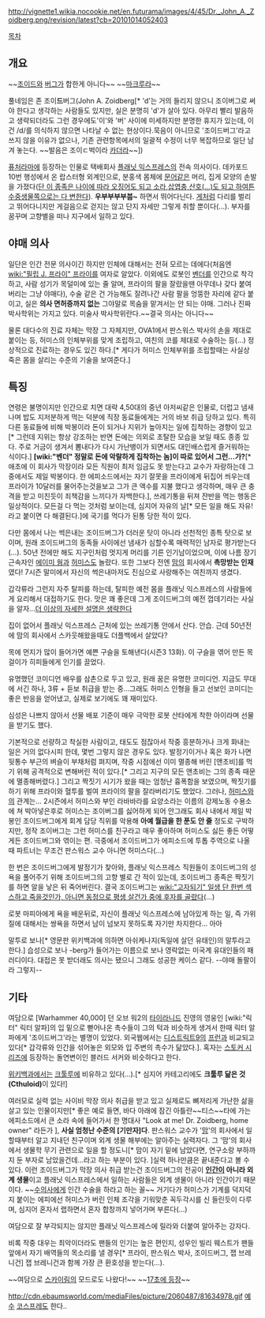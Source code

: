 http://vignette1.wikia.nocookie.net/en.futurama/images/4/45/Dr._John_A._Zoidberg.png/revision/latest?cb=20101014052403

[[목차]]

== 개요 ==
~~[[조이드]]와 [[버그]]가 합한게 아니다~~
~~[[마크루라]]~~

풀네임은 존 조이'''드'''버그(John A. Zoidberg[* 'd'는 거의 들리지 않으니 조이버그로 써야 한다고 생각하는 사람들도 있지만, 실은 분명히 'd'가 살아 있다. 아무리 빨리 발음하고 생략되더라도 그런 경우에도'이'와 '버' 사이에 미세하지만 분명한 휴지가 있는데, 이건 /d/를 의식하지 않으면 나타날 수 없는 현상이다.묵음이 아니므로 '조이드버그'라고 쓰지 않을 이유가 없으나, 기존 관련항목에서의 일괄적 수정이 너무 복잡하므로 일단 남겨 놓는다. ~~발음은 조이ㄷ벅이라 [[카더라]]~~])

[[퓨처라마]]에 등장하는 인물로 택배회사 [[플래닛 익스프레스]]의 전속 의사이다. 데카포드 10번 행성에서 온 랍스터형 외계인으로, 분홍색 몸체에 [[문어]]같은 머리, 집게 모양의 손발을 가졌다([http://gall.dcinside.com/list.php?id=america_ani&no=2062 단 이 종족은 나이에 따라 오징어도 되고 소라,삽엽충,산호(...)도 되고 하여튼 수중생물쪽으로는 다 변한다]). '''우부부부부붑~''' 하면서 뛰어다닌다. [[게]]처럼 다리를 벌리고 뛰어다니지만 게걸음으로 걷지는 않고 단지 자세만 그렇게 취할 뿐이다(…). 부자를 꿈꾸며 고향별을 떠나 지구에서 일하고 있다.

== 야매 의사 ==
일단은 인간 전문 의사이긴 하지만 인체에 대해서는 전혀 모르는 데에다(처음엔 [[wiki:"필립 J. 프라이" 프라이]]를 여자로 알았다. 이외에도 로봇인 [[벤더]]를 인간으로 착각하고, 사람 성기가 목덜미에 있는 줄 알며, 프라이의 팔을 잘랐을땐 아무데나 갖다 붙여버리는 그냥 야매다), 수술 같은 건 가능해도 잘려나간 사람 팔을 엉뚱한 자리에 같다 붙이고, 실은 '''의사 면허증까지 없는''' 그야말로 목숨을 맡겨서는 안 되는 야매. 그러나 진짜 박사학위는 가지고 있다. 미술사 박사학위란다.~~결국 의사는 아니다~~

물론 대다수의 진료 자체는 막장 그 자체지만, OVA1에서 판스워스 박사의 손을 제대로 붙이는 등, 허미스의 인체부위를 맞게 조립하고, 여친의 코를 제대로 수술하는 등(...) 정상적으로 진료하는 경우도 있긴 하다.[* 게다가 허미스 인체부위를 조립할때는 사실상 죽은 몸을 살리는 수준의 기술을 보여준다.]

== 특징 ==
연령은 불명이지만 인간으로 치면 대략 4,50대의 중년 아저씨같은 인물로, 더럽고 냄새나며 밥도 지저분하게 먹는 덕분에 직장 동료들에게는 거의 바보 취급 당하고 있다. 특히 다른 동료들에 비해 박봉이라 돈이 되거나 지위가 높아지는 일에 집착하는 경향이 있고[* 그런데 지위는 항상 강조하는 반면 돈에는 의외로 초탈한 모습을 보일 때도 종종 있다. 주로 거금이 생겨서 뽐내다가 다시 가난뱅이가 되면서도 대인배스럽게 즐거워하는 식이다.] '''[wiki:"벤더" 정말로 돈에 악랄하게 집착하는 놈]이 따로 있어서 그런...가?'''[* 애초에 이 회사가 막장이라 모든 직원이 최저 임금도 못 받는다고 교수가 자랑하는데 그 중에서도 제일 박봉이다. 한 에피소드에서는 자기 잘못을 프라이에게 뒤집어 씌우는데 프라이가 10달러를 물어주는것을보고 그가 큰 액수를 지불 했다고 생각하며, 매우 큰 충격을 받고 미친듯이 죄책감을 느끼다가 자백한다.], 쓰레기통을 뒤져 잔반을 먹는 행동은 일상적이다. 모든걸 다 먹는 것처럼 보이는데, 심지어 자유의 날[* 모든 일을 해도 자유! 라고 붙이면 다 해결된다.]에 국기를 먹다가 된통 당한 적이 있다.

다만 몸에서 나는 썩은내는 조이드버그가 더러운 탓이 아니라 선천적인 종특 탓으로 보이며, 원래 조이드버그의 동족들 사이에선 냄새가 심할수록 매력적인 남자로 평가받는다(…). 50년 전에만 해도 지구인처럼 멋지게 머리를 기른 인기남이었으며, 이에 나름 장기 근속자인 [[에이미 웡]]과 [[허미스]]도 놀랐다. 또한 그보다 전엔 [[맘]]의 회사에서 '''촉망받는 인재'''였다! 7시즌 말미에서 자신의 썩은내마저도 진심으로 사랑해주는 여친까지 생겼다.

갑각류라 그런지 자주 탈피를 하는데, 탈피한 예전 몸을 플래닛 익스프레스의 사람들에게 요리해서 대접하기도 한다. 맛은 꽤 좋은데 그게 조이드버그의 예전 껍데기라는 사실을 알자...[[더 이상의 자세한 설명은 생략한다]]

집이 없어서 플래닛 익스프레스 근처에 있는 쓰레기통 안에서 산다. 안습. 근데 50년전에 맘의 회사에서 스카웃해왔을때도 더플백에서 살았다?

목에 먼지가 많이 들어가면 예쁜 구슬을 토해낸다(시즌3 13화). 이 구슬을 엮어 만든 목걸이가 히피들에게 인기를 끌었다.

유명했던 코미디언 배우를 삼촌으로 두고 있고, 원래 꿈은 유명한 코미디언. 지금도 무대에 서긴 하나, 3류 + 듣보 취급을 받는 중...그래도 허미스 인형을 들고 선보인 코미디는 좋은 반응을 얻어냈고, 실제로 보기에도 꽤 재미있다.

심성은 나쁘지 않아서 선물 배포 기준이 매우 극악한 로봇 산타에게 착한 아이라며 선물을 받기도 했다.

기본적으로 선량하고 착실한 사람이고, 태도도 점잖아서 작중 흥분하거나 크게 화내는 일은 거의 없다시피 한데, 몇번 그렇지 않은 경우도 있다. 발정기이거나 혹은 화가 나면 뒷통수 부근의 벼슬이 부채처럼 펴지며, 작중 시점에선 이미 멸종해 버린 [앤초비]를 먹기 위해 공격적으로 변해버린 적이 있다.[* 그리고 지구의 모든 앤초비는 그의 종족 때문에 멸종해버렸다.] 그리고 짝짓기 시기가 왔을 때는 엄청난 흉폭함을 보였으며, 짝짓기를 하기 위해 프라이와 혈투를 벌여 프라이의 팔을 잘라버리기도 했었다. 그러나, [[허미스]]와의 관계는... 2시즌에서 허미스와 부인 라바바라를 요양소라는 이름의 강제노동 수용소에 쳐 박아넣은후로 허미스는 조이버그를 싫어하게 되어 안그래도 회사 내에서 제일 박봉인 조이드버그에게 회계 담당 직위를 악용해 '''아예 월급을 한 푼도 안 줄''' 정도로 구박하지만, 정작 조이버그는 그런 허미스를 친구라고 매우 좋아하며 허미스도 싫든 좋든 어떻게든 조이드버그와 엮이는 편. 극중에서 조이드버그가 에피소드에 투톱 주역으로 나올 때 파트너는 무조건 판스워스 교수 아니면 허미스다(...)

한 번은 조이드버그에게 발정기가 찾아와, 플래닛 익스프레스 직원들이 조이드버그의 성욕을 풀어주기 위해 조이드버그의 고향 별로 간 적이 있는데, 조이드버그 종족은 짝짓기를 하면 알을 낳은 뒤 죽어버린다. 결국 조이드버그는 [[wiki:"고자되기" 일생 단 한번 섹스하고 죽을것인가, 아니면 동정으로 평생 살건가 중에 후자를 골랐다]](...)

로봇 마피아에게 욕을 배운뒤로, 자신이 플래닛 익스프레스에 남아있게 하는 일, 즉 가위질에 대해서는 쌍욕을 하면서 남이 넘보지 못하도록 자기만 차지한다... 아아

말투로 보나[* 영문판 위키백과에 의하면 아쉬케나지(독일에 살던 유태인)의 말투라고 한다.] 습성으로 보나 -berg가 들어가는 이름으로 보나 영락없는 미국계 유대인들의 패러디이다. 대접은 못 받더래도 의사는 됐으니 그래도 성공한 케이스 같다. --야매 돌팔이라 그렇지--

== 기타 ==
여담으로 [Warhammer 40,000] 던 오브 워2의 [[타이라니드]] 진영의 영웅인 [wiki:"릭터" 릭터 알파]의 입 밑으로 뻗어나온 촉수들이 그의 턱과 비슷하게 생겨서 한때 릭터 알파에게 '조이드버그'라는 별명이 있었다. 외국웹에서는 [[디스트릭트9]]의 [[프런]]과 비교되고 있다[* 갑각류와 인간을 섞어놓은 외모와 입 주변의 촉수가 닮았다.]. 혹자는 [[스토커 시리즈]]에 등장하는 돌연변이인 블러드 서커와 비슷하다고 한다.

[[위키백과]]에서는 [[크툴루]]에 비유하고 있다(…).[* 심지어 카테고리에도 '''크툴루 닮은 것(Cthuloid)'''이 있다!]

여러모로 실력 없는 사이비 막장 의사 취급을 받고 있고 실제로도 뼈저리게 가난한 삶을 살고 있는 인물이지만[* 좋은 예로 들면, 바다 아래에 잠긴 아틀란~~티스~~타에 가는 에피소드에서 큰 소라 속에 들어가서 한 명대사 "Look at me! Dr. Zoidberg, home owner" 라든가 ], '''사실 엄청난 수준의 [기만자]다'''. 판스워스 교수가 '[[맘]]'의 회사에서 일할때부터 알고 지내던 친구이며 외계 생물 해부에는 알아주는 실력자다. 그 '맘'의 회사에서 생물학 무기 관련으로 일을 할 정도니[* 맘이 자기 밑에 남았다면, 연구소랑 부하까지 둔 부자로 남았을건데...라고 하는 부분이 있다. ]실력 하나만큼은 끝내준다고 볼 수 있다. 이런 조이드버그가 막장 의사 취급 받는건 조이드버그의 전공이 '''[[인간]]이 아니라 외계 생물'''이고 플래닛 익스프레스에서 일하는 사람들은 외계 생물이 아니라 인간이기 때문이다. ~~[[수의사]]에게 인간 수술을 하라고 하는 꼴~~ 거기다가 허미스가 기계를 덕지덕지 붙이는 에피에선 허미스가 버린 인체 조각을 기워맞춘 꼭두각시를 신 들린듯이 다루며, 심지어 혼자서 랩하면서 혼자 합창까지 넣어가며 부른다(...)

여담으로 잘 부각되지는 않지만 플래닛 익스프레스에 릴라와 더붙여 알아주는 강자다.

비록 작중 대우는 최악이더라도 팬들의 인기는 높은 편인지, 성우인 빌리 웨스트가 팬들 앞에서 자기 배역들의 목소리를 낼 경우[* 프라이, 판스워스 박사, 조이드버그, 잽 브레니건] 잽 브레니건과 함께 가장 큰 환호성을 받는다(...).

~~여담으로 [[스카이림]]의 모드로도 나왔다!~~ ~~[https://www.youtube.com/watch?v=rjTOF8IC528|3분 17초에 등장]~~

http://cdn.ebaumsworld.com/mediaFiles/picture/2060487/81634978.gif
[[예수]] [[코스프레]]도 한다..
